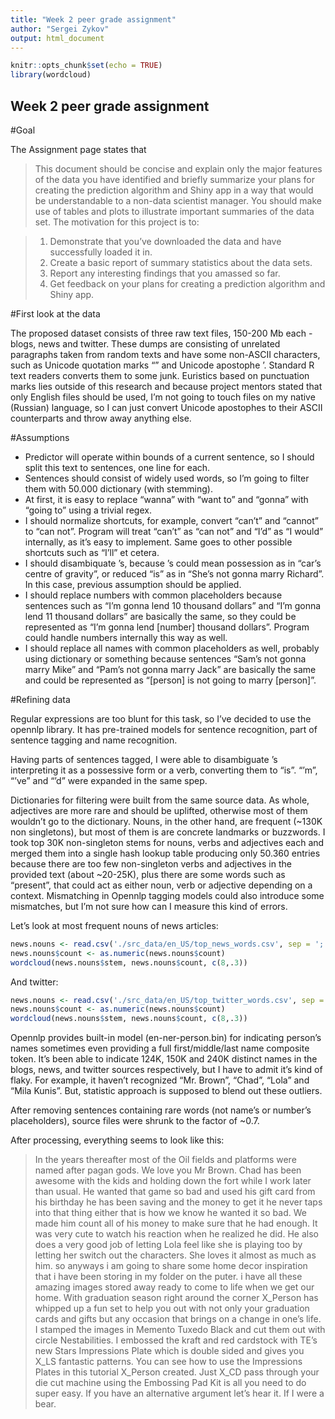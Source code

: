 ```yaml
---
title: "Week 2 peer grade assignment"
author: "Sergei Zykov"
output: html_document
---
```


```r
knitr::opts_chunk$set(echo = TRUE)
library(wordcloud)
```

## Week 2 peer grade assignment

#Goal

The Assignment page states that

> This document should be concise and explain only the major features of the data you have identified and briefly summarize your plans for creating the prediction algorithm and Shiny app in a way that would be understandable to a non-data scientist manager. You should make use of tables and plots to illustrate important summaries of the data set. The motivation for this project is to: 

>1. Demonstrate that you've downloaded the data and have successfully loaded it in.
2. Create a basic report of summary statistics about the data sets.
3. Report any interesting findings that you amassed so far.
4. Get feedback on your plans for creating a prediction algorithm and Shiny app. 

#First look at the data

The proposed dataset consists of three raw text files, 150-200 Mb each - blogs, news and twitter. These dumps are consisting of unrelated paragraphs taken from random texts and have some non-ASCII characters, such as Unicode quotation marks “” and Unicode apostophe ’. Standard R text readers converts them to some junk. Euristics based on punctuation marks lies outside of this research and because project mentors stated that only English files should be used, I'm not going to touch files on my native (Russian) language, so I can just convert Unicode apostophes to their ASCII counterparts and throw away anything else.

#Assumptions

* Predictor will operate within bounds of a current sentence, so I should split this text to sentences, one line for each.
* Sentences should consist of widely used words, so I'm going to filter them with 50.000 dictionary (with stemming).
* At first, it is easy to replace "wanna" with "want to" and "gonna" with "going to" using a trivial regex.
* I should normalize shortcuts, for example, convert "can't" and "cannot" to "can not". Program will treat "can't" as "can not" and "I'd" as "I would" internally, as it's easy to implement. Same goes to other possible shortcuts such as "I'll" et cetera.
* I should disambiquate 's, because 's could mean possession as in "car's centre of gravity", or reduced "is" as in "She's not gonna marry Richard". In this case, previous assumption should be applied.
* I should replace numbers with common placeholders because sentences such as "I'm gonna lend 10 thousand dollars" and "I'm gonna lend 11 thousand dollars" are basically the same, so they could be represented as "I'm gonna lend [number] thousand dollars". Program could handle numbers internally this way as well.
* I should replace all names with common placeholders as well, probably using dictionary or something because sentences "Sam's not gonna marry Mike" and "Pam's not gonna marry Jack" are basically the same and could be represented as "[person] is not going to marry [person]".

#Refining data

Regular expressions are too blunt for this task, so I've decided to use the opennlp library. It has pre-trained models for sentence recognition, part of sentence tagging and name recognition.

Having parts of sentences tagged, I were able to disambiguate 's interpreting it as a possessive form or a verb, converting them to "is". "'m", "'ve" and "'d" were expanded in the same spep. 

Dictionaries for filtering were built from the same source data. As whole, adjectives are more rare and should be uplifted, otherwise most of them wouldn't go to the dictionary. Nouns, in the other hand, are frequent (~130K non singletons), but most of them is are concrete landmarks or buzzwords. I took top 30K non-singleton stems for nouns, verbs and adjectives each and merged them into a single hash lookup table producing only 50.360 entries because there are too few non-singleton verbs and adjectives in the provided text (about ~20-25K), plus there are some words such as "present", that could act as either noun, verb or adjective depending on a context. Mismatching in Opennlp tagging models could also introduce some mismatches, but I'm not sure how can I measure this kind of errors.

Let's look at most frequent nouns of news articles:

```r
news.nouns <- read.csv('./src_data/en_US/top_news_words.csv', sep = ';')
news.nouns$count <- as.numeric(news.nouns$count)
wordcloud(news.nouns$stem, news.nouns$count, c(8,.3))
```

And twitter:

```r
news.nouns <- read.csv('./src_data/en_US/top_twitter_words.csv', sep = ';')
news.nouns$count <- as.numeric(news.nouns$count)
wordcloud(news.nouns$stem, news.nouns$count, c(8,.3))
```


Opennlp provides built-in model (en-ner-person.bin) for indicating person's names sometimes even providing a full first/middle/last name composite token. It's been able to indicate 124K, 150K and 240K distinct names in the blogs, news, and twitter sources respectively, but I have to admit it's kind of flaky. For example, it haven't recognized "Mr. Brown", "Chad", "Lola" and "Mila Kunis". But, statistic approach is supposed to blend out these outliers.

After removing sentences containing rare words (not name's or number's placeholders), source files were shrunk to the factor of ~0.7.

After processing, everything seems to look like this:

> In the years thereafter most of the Oil fields and platforms were named after pagan gods.
We love you Mr Brown.
Chad has been awesome with the kids and holding down the fort while I work later than usual.
He wanted that game so bad and used his gift card from his birthday he has been saving and the money to get it he never taps into that thing either that is how we know he wanted it so bad.
We made him count all of his money to make sure that he had enough.
It was very cute to watch his reaction when he realized he did.
He also does a very good job of letting Lola feel like she is playing too by letting her switch out the characters.
She loves it almost as much as him.
so anyways i am going to share some home decor inspiration that i have been storing in my folder on the puter.
i have all these amazing images stored away ready to come to life when we get our home.
With graduation season right around the corner X_Person has whipped up a fun set to help you out with not only your graduation cards and gifts but any occasion that brings on a change in one's life.
I stamped the images in Memento Tuxedo Black and cut them out with circle Nestabilities.
I embossed the kraft and red cardstock with TE's new Stars Impressions Plate which is double sided and gives you X_LS fantastic patterns.
You can see how to use the Impressions Plates in this tutorial X_Person created.
Just X_CD pass through your die cut machine using the Embossing Pad Kit is all you need to do super easy.
If you have an alternative argument let's hear it.
If I were a bear.
